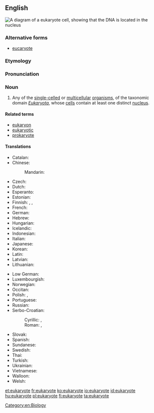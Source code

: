 ==English==
[[File:Eukaryote DNA-en.svg|right|thumb|A diagram of a eukaryote cell, showing that the DNA is located in the nucleus]]
{{wikipedia}}
===Alternative forms===
* [[eucaryote]]

===Etymology===
{{prefix|eu}} {{confix|kary|ote}}

===Pronunciation===
{{rfp|lang=en}}

===Noun===
{{en-noun}}

# Any of the [[single-celled]] or [[multicellular]] [[organism]]s, of the taxonomic domain ''[[Eukaryota]]'', whose [[cell]]s contain at least one distinct [[nucleus]].

====Related terms====
* [[eukaryon]]
* [[eukaryotic]]
* [[prokaryote]]

====Translations====
{{trans-top|any of the single-celled or multicellular organisms whose cells contain at least one distinct nucleus}}
* Catalan: {{t-|ca|eucariota|m}}
* Chinese:
*: Mandarin: {{t|cmn|真核生物|tr=zhēn hé shēngwù|sc=Hani}}
* Czech: {{t-|cs|eukaryota}}
* Dutch: {{t+|nl|eukaryoten|p}}
* Esperanto: {{t-|eo|eŭkariotoj|p}}
* Estonian: {{t+|et|eukarüoot|p}}
* Finnish: {{t-|fi|aitotumainen}}, {{t-|fi|aitotumallinen}}, {{t+|fi|eukaryootti}}
* French: {{t+|fr|eucaryote}}
* German: {{t-|de|Eukaryote}}
* Hebrew: {{t+|he|איקריוטיים|p}}
* Hungarian: {{t-|hu|eukarióta}}
* Icelandic: {{t-|is|heilkjörnungur|m}}
* Indonesian: {{t-|id|eukaryota}}
* Italian: {{t-|it|eucariota|m}}
* Japanese: {{t+|ja|真核生物|tr=しんかくせいぶつ, shinkaku seibutsu|sc=Jpan}}
* Korean: {{t-|ko|진핵생물|tr=jinhaeksaengmul|sc=Kore}}
* Latin: {{t-|la|eukaryota|f}}
* Latvian: {{t-|lv|eikariots}}
* Lithuanian: {{t-|lt|eukariotas|m}}
{{trans-mid}}
* Low German: {{t-|nds|eukaryota}}
* Luxembourgish: {{t-|lb|eukaryoten|p}}
* Norwegian: {{t-|no|eukaryoter}}
* Occitan: {{t-|oc|eukarya|f}}
* Polish: {{t-|pl|jądrowiec|m}}, {{t-|pl|eukariot|m}}
* Portuguese: {{t-|pt|eukaryota|f}}
* Russian: {{t-|ru|эукариота|f|tr=eukarióta|sc=Cyrl}}
* Serbo-Croatian:
*: Cyrillic: {{t-|sh|еукариоте|sc=Cyrl}}, {{t-|sh|еукариот|sc=Cyrl}}
*: Roman: {{t-|sh|eukariote}}, {{t-|sh|eukariot|m|alt=eukarìōt}}
* Slovak: {{t-|sk|evkariont}}
* Spanish: {{t+|es|eucarionte|f}}
* Sundanese: {{t-|su|eukariot}}
* Swedish: {{t-|sv|eukaryot|c}}
* Thai: {{t-|th|ยูแคริโอต|tr=yu-kraeyòht|sc=Thai}}
* Turkish: {{t-|tr|ökaryot}}
* Ukrainian: {{t-|uk|імперія Ядерні|f|tr=impérija Jaderni|sc=Cyrl}}
* Vietnamese: {{t-|vi|sinh vật nhân chuẩn}}
* Walloon: {{t-|wa|eucariote}}
* Welsh: {{t-|cy|ewcaryot}}
{{trans-bottom}}

[[Category:en:Biology]]

[[et:eukaryote]]
[[fr:eukaryote]]
[[ko:eukaryote]]
[[io:eukaryote]]
[[id:eukaryote]]
[[hu:eukaryote]]
[[pl:eukaryote]]
[[fi:eukaryote]]
[[ta:eukaryote]]